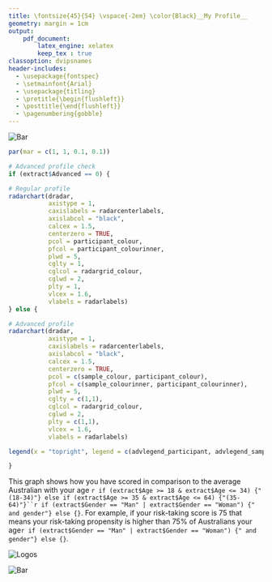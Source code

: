 ---
title: \fontsize{45}{54} \vspace{-2em} \color{Black}__My Profile__
geometry: margin = 1cm
output:
    pdf_document:
        latex_engine: xelatex
        keep_tex : true
classoption: dvipsnames
header-includes:
  - \usepackage{fontspec}
  - \setmainfont{Arial}
  - \usepackage{titling}
  - \pretitle{\begin{flushleft}}
  - \posttitle{\end{flushleft}}
  - \pagenumbering{gobble}
---
<!-- Decision-Making Profile Generation
19.01.2022 -->
\vspace{-3em}

![Bar](bar.png){height=20%)}\

```{r chunk1, echo = FALSE, warning = FALSE, fig.align = "center", fig.width = 11, fig.height = 9}
par(mar = c(1, 1, 0.1, 0.1))

# Advanced profile check
if (extract$Advanced == 0) {

# Regular profile
radarchart(dradar,
           axistype = 1,
           caxislabels = radarcenterlabels,
           axislabcol = "black",
           calcex = 1.5,
           centerzero = TRUE,
           pcol = participant_colour,
           pfcol = participant_colourinner,
           plwd = 5,
           cglty = 1,
           cglcol = radargrid_colour,
           cglwd = 2,
           plty = 1,
           vlcex = 1.6,
           vlabels = radarlabels)
} else {

# Advanced profile  
radarchart(dradar,
           axistype = 1,
           caxislabels = radarcenterlabels,
           axislabcol = "black",
           calcex = 1.5,
           centerzero = TRUE,
           pcol = c(sample_colour, participant_colour),
           pfcol = c(sample_colourinner, participant_colourinner),
           plwd = 5,
           cglty = c(1,1),
           cglcol = radargrid_colour,
           cglwd = 2,
           plty = c(1,1),
           vlcex = 1.6,
           vlabels = radarlabels)

legend(x = "topright", legend = c(advlegend_participant, advlegend_sample), bty = "n", pch = 20, col = c(participant_colour, sample_colour), cex = 1.2, pt.cex = 4)

}
```
This graph shows how you have scored in comparison to the average Australian with your age `r if (extract$Age >= 18 & extract$Age <= 34) {"(18-34)"} else if (extract$Age >= 35 & extract$Age <= 64) {"(35-64)"}``r if (extract$Gender == "Man" | extract$Gender == "Woman") {" and gender"} else {}`. For example, if your risk-taking score is 75 that means your risk-taking propensity is higher than 75% of Australians your age`r if (extract$Gender == "Man" | extract$Gender == "Woman") {" and gender"} else {}`.

![Logos](logo.png)\

![Bar](bar.png)\